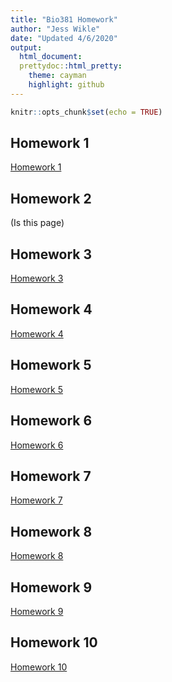```yaml
---
title: "Bio381 Homework"
author: "Jess Wikle"
date: "Updated 4/6/2020"
output: 
  html_document: 
  prettydoc::html_pretty:
    theme: cayman
    highlight: github
---
```


```r
knitr::opts_chunk$set(echo = TRUE)
```


## Homework 1
[Homework 1 ](homework1.html)

## Homework 2 
(Is this page)

## Homework 3
[Homework 3](homework3.html)

## Homework 4 
[Homework 4](Homework4.html)

## Homework 5
[Homework 5](Homework5.html)

## Homework 6
[Homework 6](homework6.html)

## Homework 7
[Homework 7](homework7.html)

## Homework 8
[Homework 8](homework8.html)

## Homework 9
[Homework 9](homework9.html)

## Homework 10
[Homework 10](homework10.html)
